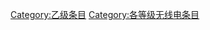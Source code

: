{{catmore1|[[WikiProject:无线电|WikiProject:无线电]]}}
{{Articles by Quality|topic=无线电|project=无线电|format=toc}}
{{emptycat}}

[[Category:乙级条目|Category:乙级条目]]
[[Category:各等级无线电条目|Category:各等级无线电条目]]